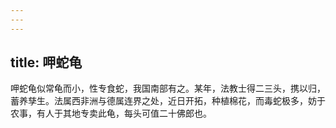 ```yaml
---
---
---
```

title: 呷蛇龟
---



呷蛇龟似常龟而小，性专食蛇，我国南部有之。某年，法教士得二三头，携以归，蓄养孳生。法属西非洲与德属连界之处，近日开拓，种植棉花，而毒蛇极多，妨于农事，有人于其地专卖此龟，每头可值二十佛郎也。